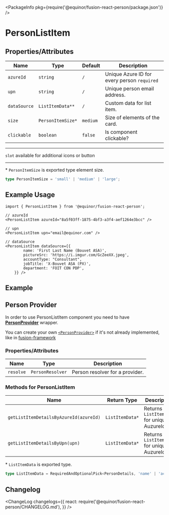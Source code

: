
<Meta title="Data/Person/List Item" component={PersonListItem} />

<PackageInfo pkg={require('@equinor/fusion-react-person/package.json')} />

# PersonListItem

## Properties/Attributes

Name                      | Type                            | Default                         | Description
------------------------- | -----------------------------   | -----------------------------   | -----------
`azureId`                 | `string`                        | `/`                             | Unique Azure ID for every person `required`
`upn`                     | `string`                        | `/`                             | Unique person email address.
`dataSource`              | `ListItemData**`                | `/`                             | Custom data for list item.
`size`                    | `PersonItemSize*`               | `medium`                        | Size of elements of the card.
`clickable`               | `boolean`                       | `false`                         | Is component clickable?

---

`slot` available for additional icons or button

---
\*  `PersonItemSize` is exported type element size.
```ts
type PersonItemSize = 'small' | 'medium' | 'large';
```

## Example Usage

```tsx
import { PersonListItem } from '@equinor/fusion-react-person';

// azureId
<PersonListItem azureId="8a5f03ff-1875-4bf3-a3f4-aef1264e3bcc" />

// upn
<PersonListItem upn="email@equinor.com" />

// dataSource
<PersonListItem dataSource={{
        name: 'First Last Name (Bouvet ASA)',
        pictureSrc: 'https://i.imgur.com/GcZeeXX.jpeg',
        accountType: "Consultant",
        jobTitle: 'X-Bouvet ASA (PX)',
        department: 'FOIT CON PDP',
    }} />
```

## Example

<StoryExample storyId="examples-person-person-list-item--component" showSource />

## Person Provider

In order to use PersonListItem component you need to have [**PersonProvider**](?path=/docs/data-person-provider--page) wrapper.

You can create your own [`<PersonProvider>`](?path=/docs/data-person-provider--page) if it's not already implemented, like in [fusion-framework](https://github.com/equinor/fusion-framework)

### Properties/Attributes

Name                      | Type                            | Description
------------------------- | -----------------------------   | -----------
`resolve`                 | `PersonResolver`               | Person resolver for a provider. 

### Methods for PersonListItem

| Name                                   | Return Type                     | Description
| -------------------------------------- | -----------------------------   | -----------------------------
| `getListItemDetailsByAzureId(azureId)` | `ListItemData*`                | Returns `ListItemData` for unique AuzureId.
| `getListItemDetailsByUpn(upn)`         | `ListItemData*`                | Returns `ListItemData` for unique AuzureId.


\* `ListItemData` is exported type.
```ts
type ListItemData = RequiredAndOptionalPick<PersonDetails, 'name' | 'accountType', 'department' | 'pictureSrc'>;
```

## Changelog

<ChangeLog
  changelogs={{
    react: require('@equinor/fusion-react-person/CHANGELOG.md'),
  }}
/>
